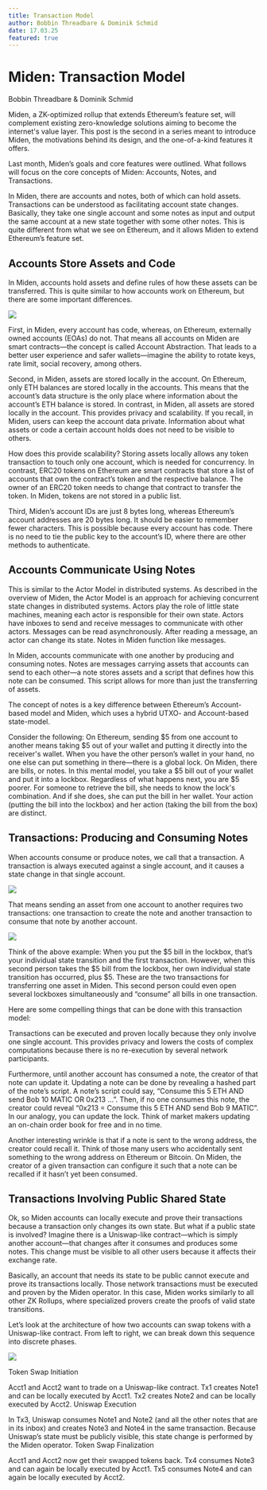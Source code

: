 ```yaml
---
title: Transaction Model
author: Bobbin Threadbare & Dominik Schmid
date: 17.03.25
featured: true
---
```



# Miden: Transaction Model

<span className="author">Bobbin Threadbare & Dominik Schmid</span>

Miden, a ZK-optimized rollup that extends Ethereum’s feature set, will complement existing zero-knowledge solutions aiming to become the internet's value layer. This post is the second in a series meant to introduce Miden, the motivations behind its design, and the one-of-a-kind features it offers.

Last month, Miden’s goals and core features were outlined. What follows will focus on the core concepts of Miden: Accounts, Notes, and Transactions.

In Miden, there are accounts and notes, both of which can hold assets. Transactions can be understood as facilitating account state changes. Basically, they take one single account and some notes as input and output the same account at a new state together with some other notes. This is quite different from what we see on Ethereum, and it allows Miden to extend Ethereum’s feature set.

## Accounts Store Assets and Code

In Miden, accounts hold assets and define rules of how these assets can be transferred. This is quite similar to how accounts work on Ethereum, but there are some important differences.

![](/images/TM1big.png)

First, in Miden, every account has code, whereas, on Ethereum, externally owned accounts (EOAs) do not. That means all accounts on Miden are smart contracts—the concept is called Account Abstraction. That leads to a better user experience and safer wallets—imagine the ability to rotate keys, rate limit, social recovery, among others.

Second, in Miden, assets are stored locally in the account. On Ethereum, only ETH balances are stored locally in the accounts. This means that the account’s data structure is the only place where information about the account’s ETH balance is stored. In contrast, in Miden, all assets are stored locally in the account. This provides privacy and scalability. If you recall, in Miden, users can keep the account data private. Information about what assets or code a certain account holds does not need to be visible to others.

How does this provide scalability? Storing assets locally allows any token transaction to touch only one account, which is needed for concurrency. In contrast, ERC20 tokens on Ethereum are smart contracts that store a list of accounts that own the contract’s token and the respective balance. The owner of an ERC20 token needs to change that contract to transfer the token. In Miden, tokens are not stored in a public list.

Third, Miden’s account IDs are just 8 bytes long, whereas Ethereum’s account addresses are 20 bytes long. It should be easier to remember fewer characters. This is possible because every account has code. There is no need to tie the public key to the account’s ID, where there are other methods to authenticate.

## Accounts Communicate Using Notes

This is similar to the Actor Model in distributed systems. As described in the overview of Miden, the Actor Model is an approach for achieving concurrent state changes in distributed systems. Actors play the role of little state machines, meaning each actor is responsible for their own state. Actors have inboxes to send and receive messages to communicate with other actors. Messages can be read asynchronously. After reading a message, an actor can change its state. Notes in Miden function like messages.

In Miden, accounts communicate with one another by producing and consuming notes. Notes are messages carrying assets that accounts can send to each other—a note stores assets and a script that defines how this note can be consumed. This script allows for more than just the transferring of assets.

The concept of notes is a key difference between Ethereum’s Account-based model and Miden, which uses a hybrid UTXO- and Account-based state-model.

Consider the following: On Ethereum, sending $5 from one account to another means taking $5 out of your wallet and putting it directly into the receiver's wallet. When you have the other person’s wallet in your hand, no one else can put something in there—there is a global lock. On Miden, there are bills, or notes. In this mental model, you take a $5 bill out of your wallet and put it into a lockbox. Regardless of what happens next, you are $5 poorer. For someone to retrieve the bill, she needs to know the lock's combination. And if she does, she can put the bill in her wallet. Your action (putting the bill into the lockbox) and her action (taking the bill from the box) are distinct.

## Transactions: Producing and Consuming Notes

When accounts consume or produce notes, we call that a transaction. A transaction is always executed against a single account, and it causes a state change in that single account.

![](/images/TM2-Newest.png)

That means sending an asset from one account to another requires two transactions: one transaction to create the note and another transaction to consume that note by another account.

![](/images/TM3-Newest.png)

Think of the above example: When you put the $5 bill in the lockbox, that’s your individual state transition and the first transaction. However, when this second person takes the $5 bill from the lockbox, her own individual state transition has occurred, plus $5. These are the two transactions for transferring one asset in Miden. This second person could even open several lockboxes simultaneously and “consume” all bills in one transaction.

Here are some compelling things that can be done with this transaction model:

Transactions can be executed and proven locally because they only involve one single account. This provides privacy and lowers the costs of complex computations because there is no re-execution by several network participants.

Furthermore, until another account has consumed a note, the creator of that note can update it. Updating a note can be done by revealing a hashed part of the note’s script. A note’s script could say, “Consume this 5 ETH AND send Bob 10 MATIC OR 0x213 …”. Then, if no one consumes this note, the creator could reveal “0x213 = Consume this 5 ETH AND send Bob 9 MATIC”. In our analogy, you can update the lock. Think of market makers updating an on-chain order book for free and in no time.

Another interesting wrinkle is that if a note is sent to the wrong address, the creator could recall it. Think of those many users who accidentally sent something to the wrong address on Ethereum or Bitcoin. On Miden, the creator of a given transaction can configure it such that a note can be recalled if it hasn’t yet been consumed.

## Transactions Involving Public Shared State

Ok, so Miden accounts can locally execute and prove their transactions because a transaction only changes its own state. But what if a public state is involved? Imagine there is a Uniswap-like contract—which is simply another account—that changes after it consumes and produces some notes. This change must be visible to all other users because it affects their exchange rate.

Basically, an account that needs its state to be public cannot execute and prove its transactions locally. Those network transactions must be executed and proven by the Miden operator. In this case, Miden works similarly to all other ZK Rollups, where specialized provers create the proofs of valid state transitions.

Let’s look at the architecture of how two accounts can swap tokens with a Uniswap-like contract. From left to right, we can break down this sequence into discrete phases.

![](/images/TM4-Newest.png)

Token Swap Initiation

Acct1 and Acct2 want to trade on a Uniswap-like contract.
Tx1 creates Note1 and can be locally executed by Acct1.
Tx2 creates Note2 and can be locally executed by Acct2.
Uniswap Execution

In Tx3, Uniswap consumes Note1 and Note2 (and all the other notes that are in its inbox) and creates Note3 and Note4 in the same transaction.
Because Uniswap’s state must be publicly visible, this state change is performed by the Miden operator.
Token Swap Finalization

Acct1 and Acct2 now get their swapped tokens back.
Tx4 consumes Note3 and can again be locally executed by Acct1.
Tx5 consumes Note4 and can again be locally executed by Acct2.
